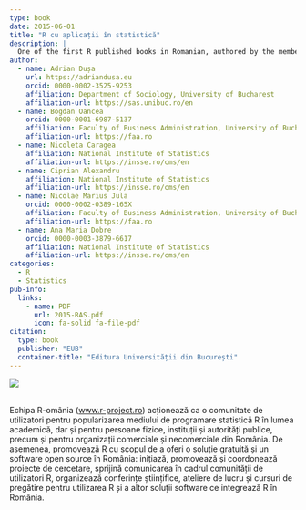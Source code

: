 ```yaml
---
type: book
date: 2015-06-01
title: "R cu aplicații în statistică"
description: |
  One of the first R published books in Romanian, authored by the members of the R-omania group.
author:
  - name: Adrian Dușa
    url: https://adriandusa.eu
    orcid: 0000-0002-3525-9253
    affiliation: Department of Sociology, University of Bucharest
    affiliation-url: https://sas.unibuc.ro/en
  - name: Bogdan Oancea
    orcid: 0000-0001-6987-5137
    affiliation: Faculty of Business Administration, University of Bucharest
    affiliation-url: https://faa.ro
  - name: Nicoleta Caragea
    affiliation: National Institute of Statistics
    affiliation-url: https://insse.ro/cms/en
  - name: Ciprian Alexandru
    affiliation: National Institute of Statistics
    affiliation-url: https://insse.ro/cms/en
  - name: Nicolae Marius Jula
    orcid: 0000-0002-0389-165X
    affiliation: Faculty of Business Administration, University of Bucharest
    affiliation-url: https://faa.ro
  - name: Ana Maria Dobre
    orcid: 0000-0003-3879-6617
    affiliation: National Institute of Statistics
    affiliation-url: https://insse.ro/cms/en
categories:
  - R
  - Statistics
pub-info:
  links:
    - name: PDF
      url: 2015-RAS.pdf
      icon: fa-solid fa-file-pdf
citation:
  type: book
  publisher: "EUB"
  container-title: "Editura Universității din București"
---
```


![](cover.jpg)

<br> Echipa R-omânia ([www.r-project.ro](http://www.r-project.ro)) acționează ca o comunitate de utilizatori pentru popularizarea mediului de programare statistică R în lumea academică, dar și pentru persoane fizice, instituții și autorități publice, precum și pentru organizații comerciale și necomerciale din România. De asemenea, promovează R cu scopul de a oferi o soluție gratuită și un software open source în România: inițiază, promovează și coordonează proiecte de cercetare, sprijină comunicarea în cadrul comunității de utilizatori R, organizează conferințe științifice, ateliere de lucru și cursuri de pregătire pentru utilizarea R și a altor soluții software ce integrează R în România.

